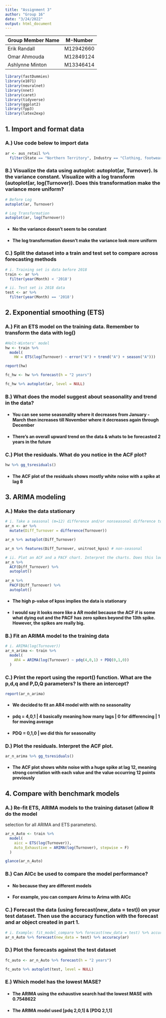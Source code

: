 ---
title: "Assignment 3"
author: "Group 16"
date: "3/24/2022"
output: html_document
---
| **Group Member Name** | **M-Number** |
|-----------------------|--------------|
| Erik Randall          | M12942660    |
| Omar Ahmouda          | M12849124    |
| Ashlynne Minton       | M13346414    |

```{r include=FALSE}
library(fastDummies)
library(e1071)
library(neuralnet)
library(nnet)
library(caret)
library(tidyverse)
library(ggplot2)
library(fpp3)
library(latex2exp)
```

## **1. Import and format data**

###  A.) Use code below to import data

```{r}
ar <- aus_retail %>% 
  filter(State == "Northern Territory", Industry == "Clothing, footwear and personal accessory retailing")
```

###  B.) Visualize the data using autoplot: autoplot(ar, Turnover). Is the variance constant. Visualize with a log transform (autoplot(ar, log(Turnover)). Does this transformation make the variance more uniform?

```{r}
# Before Log
autoplot(ar, Turnover)

# Log Transformation
autoplot(ar, log(Turnover))
```

-   #### No the variance doesn't seem to be constant
-   #### The log transformation doesn't make the variance look more uniform

###  C.) Split the dataset into a train and test set to compare across forecasting methods

```{r}
# i. Training set is data before 2018
train <- ar %>% 
  filter(year(Month) < '2018')

# ii. Test set is 2018 data
test <- ar %>% 
  filter(year(Month) == '2018')
```

## **2. Exponential smoothing (ETS)**

###  A.) Fit an ETS model on the training data. Remember to transform the data with log()

```{r}
#Holt-Winters' model
hw <- train %>% 
  model(
    HW = ETS(log(Turnover) ~ error("A") + trend("A") + season("A")))

report(hw)

fc_hw <- hw %>% forecast(h = "2 years")

fc_hw %>% autoplot(ar, level = NULL)
```

###  B.) What does the model suggest about seasonality and trend in the data?

-   #### You can see some seasonality where it decreases from January - March then increases till November where it decreases again through December
-   #### There's an overall upward trend on the data & whats to be forecasted 2 years in the future

###  C.) Plot the residuals. What do you notice in the ACF plot?

```{r}
hw %>% gg_tsresiduals()
```

-   #### The ACF plot of the residuals shows mostly white noise with a spike at lag 8

## **3. ARIMA modeling **

###  A.) Make the data stationary

```{r}
# i. Take a seasonal (m=12) difference and/or nonseasonal difference to try and make the data stationary. Test if the data is stationary with the unitroot test (kpss).
ar_n <- ar %>% 
  mutate(Diff_Turnover = difference(Turnover))

ar_n %>% autoplot(Diff_Turnover)

ar_n %>% features(Diff_Turnover, unitroot_kpss) # non-seasonal

# ii. Plot an ACF and a PACF chart. Interpret the charts. Does this look like a pure AR or MA model after our differencing?
ar_n %>% 
  ACF(Diff_Turnover) %>% 
  autoplot()
  
ar_n %>% 
  PACF(Diff_Turnover) %>% 
  autoplot()
```

-   #### The high p-value of kpss implies the data is stationary
-   #### I would say it looks more like a AR model because the ACF if is some what dying out and the PACF has zero spikes beyond the 13th spike. However, the spikes are really big.

###  B.) Fit an ARIMA model to the training data

```{r}
# i. ARIMA(log(Turnover))
ar_n_arima <- train %>% 
  model(
    AR4 = ARIMA(log(Turnover) ~ pdq(4,0,1) + PDQ(0,1,0))
  )
```

###  C.) Print the report using the report() function. What are the p,d,q and P,D,Q parameters? Is there an intercept?

```{r}
report(ar_n_arima)
```

-   #### We decided to fit an AR4 model with with no seasonality 
-   #### pdq = 4,0,1 | 4 basically meaning how many lags | 0 for differencing | 1 for moving average
-   #### PDQ = 0,1,0 | we did this for seasonality

###  D.) Plot the residuals. Interpret the ACF plot.

```{r}
ar_n_arima %>% gg_tsresiduals()
```

-   #### The ACF plot shows white noise with a huge spike at lag 12, meaning strong correlation with each value and the value occurring 12 points previously

## **4. Compare with benchmark models**

###  A.) Re-fit ETS, ARIMA models to the training dataset (allow R do the model 
selection for all ARIMA and ETS parameters).

```{r}
ar_n_Auto <- train %>% 
  model(
    aicc = ETS(log(Turnover)),
    Auto_Exhaustive = ARIMA(log(Turnover), stepwise = F)
  )

glance(ar_n_Auto)
```

###  B.) Can AICc be used to compare the model performance?

-   #### No because they are different models
-   #### For example, you can compare Arima to Arima with AICc

###  C.) Forecast the data (using forecast(new_data = test)) on your test dataset. Then use the accuracy function with the forecast and ar object created in part 1.

```{r}
# i. Example: fit_model_compare %>% forecast(new_data = test) %>% accuracy(ar) 
ar_n_Auto %>% forecast(new_data = test) %>% accuracy(ar)
```

###  D.) Plot the forecasts against the test dataset

```{r}
fc_auto <- ar_n_Auto %>% forecast(h = "2 years")

fc_auto %>% autoplot(test, level = NULL)
```

###  E.) Which model has the lowest MASE?

-   #### The ARIMA using the exhaustive search had the lowest MASE with 0.7548622
-   #### The ARIMA model used [pdq 2,0,1] & [PDQ 2,1,1]
